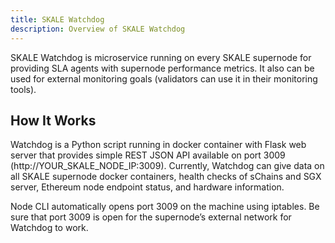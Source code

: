 ```yaml
---
title: SKALE Watchdog
description: Overview of SKALE Watchdog
---
```



SKALE Watchdog is microservice running on every SKALE supernode for providing SLA agents with supernode
performance metrics. It also can be used for external monitoring goals (validators can use it in
their monitoring tools).

## How It Works
Watchdog is a Python script running in docker container with Flask web server that provides simple
REST JSON API available on port 3009 (http://YOUR_SKALE_NODE_IP:3009). Currently, Watchdog can give
data on all SKALE supernode docker containers, health checks of sChains and SGX server, Ethereum node endpoint
status, and hardware information.

<Aside type="note">
Node CLI automatically opens port 3009 on the machine using iptables.
Be sure that port 3009 is open for the supernode’s external network for Watchdog to work.
</Aside>

<LinkCard
    title="Checkout the APIs"
    href="/ecosystem/validators/watchdog/apis"
/>